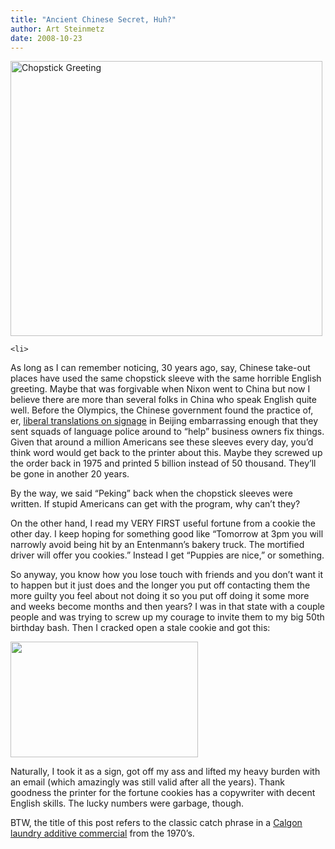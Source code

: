 ---
title: "Ancient Chinese Secret, Huh?"
author: Art Steinmetz
date: 2008-10-23
---
<a href="/img/2008/10/chinese-wisdom-1.jpg">
</a>

<a href="/img/2008/10/chinese-wisdom-2.jpg"><img class="size-full wp-image-70" title="chinese-wisdom-2" src="/img/2008/10/chinese-wisdom-2.jpg" alt="Chopstick Greeting" width="499" height="440" /></a>
	<li>
As long as I can remember noticing, 30 years ago, say, Chinese take-out places have used the same chopstick sleeve with the same horrible English greeting.  Maybe that was forgivable when Nixon went to China but now I believe there are more than several folks in China who speak English quite well.  Before the Olympics, the Chinese government found the practice of, er, <span style="text-decoration: underline;"><a href="http://www.dailymail.co.uk/news/article-497544/Chinglish-Hilarious-examples-signs-lost-translation.html" target="_blank">liberal translations on signage</a></span> in Beijing embarrassing enough that they sent squads of language police around to "help" business owners fix things.  Given that around a million Americans see these sleeves every day, you'd think word would get back to the printer about this.  Maybe they screwed up the order back in 1975 and printed 5 billion instead of 50 thousand. They'll be gone in another 20 years.

By the way, we said  "Peking" back when the chopstick sleeves were written.  If stupid Americans can get with the program, why can't they?

On the other hand, I read my VERY FIRST useful fortune from a cookie the other day.  I keep hoping for something good like "Tomorrow at 3pm you will narrowly avoid being hit by an Entenmann's bakery truck.  The mortified driver will offer you cookies."  Instead I get "Puppies are nice," or something.

So anyway, you know how you lose touch with friends and you don't want it to happen but it just does and the longer you put off contacting them the more guilty you feel about not doing it so you put off doing it some more and weeks become months and then years?  I was in that state with a couple people and was trying to screw up my courage to invite them to my big 50th birthday bash.  Then I cracked open a stale cookie and got this:
</li>

<a href="/img/2008/10/chinese-wisdom-1.jpg"><img class="alignnone size-medium wp-image-71" title="chinese-wisdom-1" src="/img/2008/10/chinese-wisdom-1.jpg" alt="" width="300" height="185" /></a>

Naturally, I took it as a sign, got off my ass and lifted my heavy burden with an email (which amazingly was still valid after all the years).  Thank goodness the printer for the fortune cookies has a copywriter with decent English skills.  The lucky numbers were garbage, though.

BTW, the title of this post refers to the classic catch phrase in a <a href="http://www.youtube.com/watch?v=ZjNRXfRXnoc" target="_blank"><span style="text-decoration: underline;">Calgon laundry additive commercia</span>l</a> from the 1970's.
